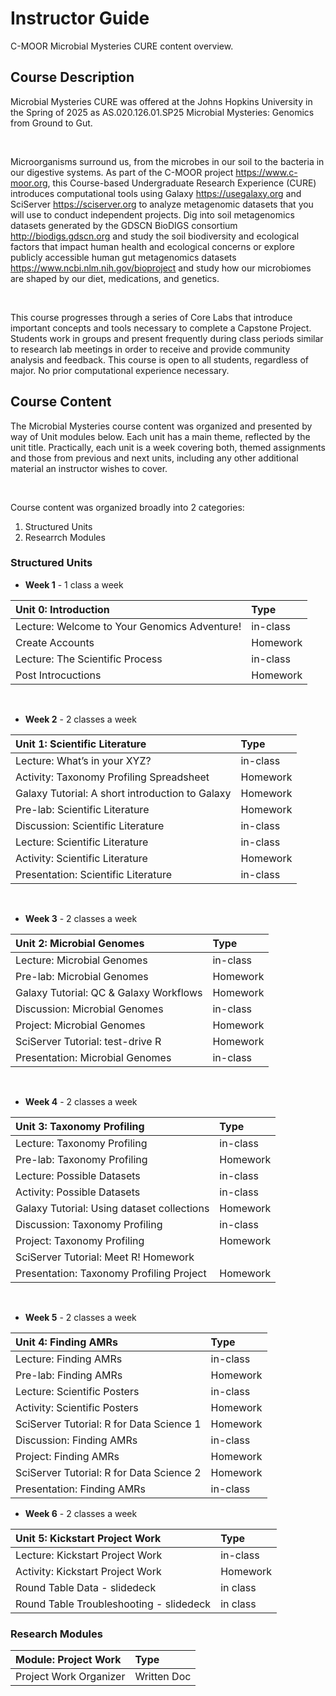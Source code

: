 # Instructor Guide {-}

C-MOOR Microbial Mysteries CURE content overview.

## Course Description

Microbial Mysteries CURE was offered at the Johns Hopkins University in the Spring of 2025 as AS.020.126.01.SP25 Microbial Mysteries: Genomics from Ground to Gut.

<br>

Microorganisms surround us, from the microbes in our soil to the bacteria in our digestive systems.  As part of the C-MOOR project [https://www.c-moor.org](https://www.c-moor.org), this Course-based Undergraduate Research Experience (CURE) introduces computational tools using Galaxy [https://usegalaxy.org](https://usegalaxy.org) and SciServer [https://sciserver.org](https://sciserver.org) to analyze metagenomic datasets that you will use to conduct independent projects.  Dig into soil metagenomics datasets generated by the GDSCN BioDIGS consortium [http://biodigs.gdscn.org](http://biodigs.gdscn.org) and study the soil biodiversity and ecological factors that impact human health and ecological concerns or explore publicly accessible human gut metagenomics datasets [https://www.ncbi.nlm.nih.gov/bioproject](https://www.ncbi.nlm.nih.gov/bioproject) and study how our microbiomes are shaped by our diet, medications, and genetics.  

<br> 

This course progresses through a series of Core Labs that introduce important concepts and tools necessary to complete a Capstone Project.  Students work in groups and present frequently during class periods similar to research lab meetings in order to receive and provide community analysis and feedback.  This course is open to all students, regardless of major.  No prior computational experience necessary.


## Course Content

The Microbial Mysteries course content was organized and presented by way of Unit modules below. Each unit has a main theme, reflected by the unit title. Practically, each unit is a week covering both, themed assignments and those from previous and next units, including any other additional material an instructor wishes to cover.

<br>

Course content was organized broadly into 2 categories:

1. Structured Units
2. Researrch Modules

### Structured Units 

- **Week 1** - 1 class a week

| Unit 0: Introduction | Type|
|:--|:--|
| Lecture: Welcome to Your Genomics Adventure!| in-class|
| Create Accounts| Homework |
| Lecture: The Scientific Process| in-class|
| Post Introcuctions | Homework|
<br>

- **Week 2** - 2 classes a week

| Unit 1: Scientific Literature | Type| 
|:--|:--|
| Lecture: What's in your XYZ? | in-class|
| Activity: Taxonomy Profiling Spreadsheet| Homework |
| Galaxy Tutorial: A short introduction to Galaxy| Homework|
| Pre-lab: Scientific Literature | Homework|
| Discussion: Scientific Literature | in-class|
|Lecture: Scientific Literature| in-class|
|Activity: Scientific Literature| Homework|
|Presentation: Scientific Literature | in-class|
<br>

- **Week 3** - 2 classes a week

| Unit 2: Microbial Genomes | Type| 
|:--|:--|
| Lecture: Microbial Genomes | in-class|
| Pre-lab: Microbial Genomes| Homework |
| Galaxy Tutorial: QC & Galaxy Workflows | Homework|
| Discussion: Microbial Genomes | in-class|
|Project: Microbial Genomes| Homework|
|SciServer Tutorial: test-drive R | Homework|
|Presentation: Microbial Genomes | in-class|
<br>


- **Week 4** - 2 classes a week

| Unit 3: Taxonomy Profiling | Type| 
|:--|:--|
| Lecture: Taxonomy Profiling | in-class|
| Pre-lab: Taxonomy Profiling| Homework |
| Lecture: Possible Datasets| in-class|
| Activity: Possible Datasets | in-class|
| Galaxy Tutorial: Using dataset collections | Homework|
| Discussion: Taxonomy Profiling | in-class|
| Project: Taxonomy Profiling | Homework|
| SciServer Tutorial: Meet R! Homework|
| Presentation: Taxonomy Profiling Project| Homework |
<br>

- **Week 5** - 2 classes a week

| Unit 4: Finding AMRs | Type| 
|:--|:--|
| Lecture: Finding AMRs | in-class|
| Pre-lab: Finding AMRs | Homework|
| Lecture: Scientific Posters | in-class|
| Activity: Scientific Posters | Homework|
| SciServer Tutorial: R for Data Science 1 | Homework|
| Discussion: Finding AMRs | in-class|
| Project: Finding AMRs | Homework|
| SciServer Tutorial: R for Data Science 2 | Homework|
| Presentation: Finding AMRs | in-class|

- **Week 6** - 2 classes a week

| Unit 5: Kickstart Project Work | Type| 
|:--|:--|
| Lecture: Kickstart Project Work | in-class|
| Activity: Kickstart Project Work | Homework |
| Round Table Data - slidedeck| in class |
| Round Table Troubleshooting - slidedeck | in class |

### Research Modules 

| Module: Project Work | Type|
|:--|:--|
| Project Work Organizer | Written Doc|





